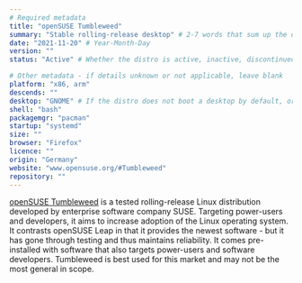 ```yaml
---
# Required metadata
title: "openSUSE Tumbleweed"
summary: "Stable rolling-release desktop" # 2-7 words that sum up the distribution
date: "2021-11-20" # Year-Month-Day
version: ""
status: "Active" # Whether the distro is active, inactive, discontinued (still supported), or legacy (not supported)

# Other metadata - if details unknown or not applicable, leave blank
platform: "x86, arm"
descends: ""
desktop: "GNOME" # If the distro does not boot a desktop by default, or doesn't ship one, leave 'desktop' blank
shell: "bash"
packagemgr: "pacman"
startup: "systemd"
size: ""
browser: "Firefox"
licence: ""
origin: "Germany"
website: "www.opensuse.org/#Tumbleweed"
repository: ""
---
```


[openSUSE Tumbleweed](https://www.opensuse.org/#Tumbleweed) is a tested rolling-release Linux distribution developed by enterprise software company SUSE. Targeting power-users and developers, it aims to increase adoption of the Linux operating system. It contrasts openSUSE Leap in that it provides the newest software - but it has gone through testing and thus maintains reliability. It comes pre-installed with software that also targets power-users and software developers. Tumbleweed is best used for this market and may not be the most general in scope.

